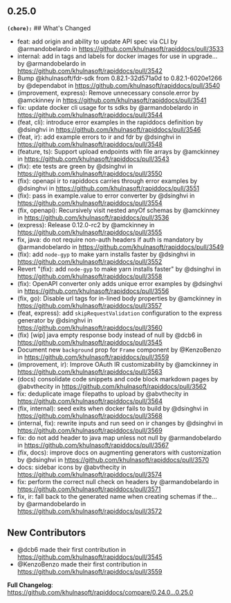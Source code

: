 ## 0.25.0
**`(chore):`** ## What's Changed
* feat: add origin and ability to update API spec via CLI by @armandobelardo in https://github.com/khulnasoft/rapiddocs/pull/3533
* internal: add in tags and labels for docker images for use in upgrade… by @armandobelardo in https://github.com/khulnasoft/rapiddocs/pull/3542
* Bump @khulnasoft/fdr-sdk from 0.82.1-32d571a0d to 0.82.1-6020e1266 by @dependabot in https://github.com/khulnasoft/rapiddocs/pull/3540
* (improvement, express): Remove unnecessary console.error by @amckinney in https://github.com/khulnasoft/rapiddocs/pull/3541
* fix: update docker cli usage for ts sdks by @armandobelardo in https://github.com/khulnasoft/rapiddocs/pull/3544
* (feat, cli): introduce error examples in the rapiddocs definition by @dsinghvi in https://github.com/khulnasoft/rapiddocs/pull/3546
* (feat, ir): add example errors to ir and fdr by @dsinghvi in https://github.com/khulnasoft/rapiddocs/pull/3548
* (feature, ts): Support upload endpoints with file arrays by @amckinney in https://github.com/khulnasoft/rapiddocs/pull/3543
* (fix): ete tests are green by @dsinghvi in https://github.com/khulnasoft/rapiddocs/pull/3550
* (fix): openapi ir to rapiddocs carries through error examples by @dsinghvi in https://github.com/khulnasoft/rapiddocs/pull/3551
* (fix): pass in example.value to error converter by @dsinghvi in https://github.com/khulnasoft/rapiddocs/pull/3554
* (fix, openapi): Recursively visit nested anyOf schemas by @amckinney in https://github.com/khulnasoft/rapiddocs/pull/3536
* (express): Release 0.12.0-rc2 by @amckinney in https://github.com/khulnasoft/rapiddocs/pull/3555
* fix, java: do not require non-auth headers if auth is mandatory by @armandobelardo in https://github.com/khulnasoft/rapiddocs/pull/3549
* (fix): add `node-gyp` to make yarn installs faster by @dsinghvi in https://github.com/khulnasoft/rapiddocs/pull/3552
* Revert "(fix): add `node-gyp` to make yarn installs faster" by @dsinghvi in https://github.com/khulnasoft/rapiddocs/pull/3558
* (fix): OpenAPI converter only adds unique error examples by @dsinghvi in https://github.com/khulnasoft/rapiddocs/pull/3556
* (fix, go): Disable url tags for in-lined body properties by @amckinney in https://github.com/khulnasoft/rapiddocs/pull/3557
* (feat, express): add `skipRequestValidation` configuration to the express generator by @dsinghvi in https://github.com/khulnasoft/rapiddocs/pull/3560
* (fix) [wip] java empty response body instead of null by @dcb6 in https://github.com/khulnasoft/rapiddocs/pull/3545
* Document new `background` prop for `Frame` component by @KenzoBenzo in https://github.com/khulnasoft/rapiddocs/pull/3559
* (improvement, ir): Improve OAuth IR customizability by @amckinney in https://github.com/khulnasoft/rapiddocs/pull/3563
* (docs) consolidate code snippets and code block markdown pages by @abvthecity in https://github.com/khulnasoft/rapiddocs/pull/3562
* fix: deduplicate image filepaths to upload by @abvthecity in https://github.com/khulnasoft/rapiddocs/pull/3564
* (fix, internal): seed exits when docker fails to build by @dsinghvi in https://github.com/khulnasoft/rapiddocs/pull/3568
* (internal, fix): rewrite inputs and run seed on ir changes by @dsinghvi in https://github.com/khulnasoft/rapiddocs/pull/3569
* fix: do not add header to java map unless not null by @armandobelardo in https://github.com/khulnasoft/rapiddocs/pull/3567
* (fix, docs): improve docs on augmenting generators with customization by @dsinghvi in https://github.com/khulnasoft/rapiddocs/pull/3570
* docs: sidebar icons by @abvthecity in https://github.com/khulnasoft/rapiddocs/pull/3574
* fix: perform the correct null check on headers by @armandobelardo in https://github.com/khulnasoft/rapiddocs/pull/3571
* fix, ir: fall back to the generated name when creating schemas if the… by @armandobelardo in https://github.com/khulnasoft/rapiddocs/pull/3572

## New Contributors
* @dcb6 made their first contribution in https://github.com/khulnasoft/rapiddocs/pull/3545
* @KenzoBenzo made their first contribution in https://github.com/khulnasoft/rapiddocs/pull/3559

**Full Changelog**: https://github.com/khulnasoft/rapiddocs/compare/0.24.0...0.25.0

